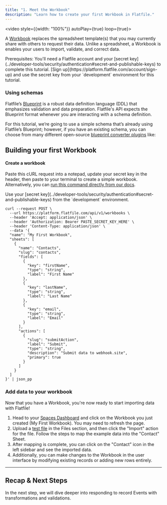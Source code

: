 ```yaml
---
title: "1. Meet the Workbook"
description: "Learn how to create your first Workbook in Flatfile."
---
```


<video style={{width: "100%"}} autoPlay={true} loop={true}>
 <source src="https://videos.ctfassets.net/hjneo4qi4goj/6tpIySgKeIUQjPSGhlpmR8/24599361320fcf1dd799d168a2e799aa/MAIN_COMPOSITION_-_sped-up.mp4" type="video/mp4"/>
</video>

A [Workbook](https://flatfileinc.mintlify.dev/docs/concepts/workbooks) replaces the spreadsheet template(s) that you may currently share with others to request their data. Unlike a spreadsheet, a Workbook is enables your users to import, validate, and correct data.

<Info>
Prerequisites: You'll need a Flatfile account and your [secret key](../developer-tools/security/authentication#secret-and-publishable-keys) to complete this tutorial. [Sign up](https://platform.flatfile.com/account/sign-up) and use the secret key from your `development` environment for this tutorial.
</Info>

### Using schemas

Flatfile’s <Tooltip tip="Learn more about Blueprint">[Blueprint](../blueprint/overview)</Tooltip> is a robust data definition language (DDL) that emphasizes validation and data preparation. Flatfile's API expects the Blueprint format whenever you are interacting with a schema definition.

For this tutorial, we’re going to use a simple schema that’s already using Flatfile’s Blueprint; 
however, if you have an existing schema, you can choose from many different open-source [blueprint converter plugins](https://flatfile.com/plugins) like:

<CardGroup cols={4}>
  <Card color="#CB3837" title="@flatfile/plugin-json-schema" icon="npm" href="https://flatfile.com/plugins/json-schema">
  </Card>
  <Card color="#CB3837" title="@flatfile/plugin-sql-ddl" icon="npm" href="https://flatfile.com/plugins/sql-ddl">
  </Card>
  <Card color="#CB3837" title="@flatfile/plugin-openapi" icon="npm" href="https://flatfile.com/plugins/openapi">
  </Card>
  <Card color="#CB3837" title="@flatfile/plugin-graphql" icon="npm" href="https://flatfile.com/plugins/graphql">
  </Card>
</CardGroup>

## Building your first Workbook

#### Create a workbook 

Paste this cURL request into a notepad, update your secret key in the header, then paste to your terminal to create a simple workbook. Alternatively, you can [run this command directly from our docs](https://flatfile.stoplight.io/docs/v10/tjt005wdogklo-create-a-sample-workbook).

<Tip>
Use your [secret key](../developer-tools/security/authentication#secret-and-publishable-keys) from the `development` environment.
</Tip>

```shell Shell / cURL
curl --request POST \
  --url https://platform.flatfile.com/api/v1/workbooks \
  --header 'Accept: application/json' \
  --header 'Authorization: Bearer PASTE_SECRET_KEY_HERE' \
  --header 'Content-Type: application/json' \
  --data '{
  "name": "My First Workbook",
  "sheets": [
    {
      "name": "Contacts",
      "slug": "contacts",
      "fields": [
        {
          "key": "firstName",
          "type": "string",
          "label": "First Name"
        },
        {
          "key": "lastName",
          "type": "string",
          "label": "Last Name"
        },
        {
          "key": "email",
          "type": "string",
          "label": "Email"
        }
      ],
      "actions": [
        {
          "slug": "submitAction",
          "label": "Submit",
          "type": "string",
          "description": "Submit data to webhook.site",
          "primary": true
        }
      ]
    }
  ]
}' | json_pp
```

### Add data to your workbook

Now that you have a Workbook, you're now ready to start importing data with Flatfile! 

1. Head to your [Spaces Dashboard](https://platform.flatfile.com) and click on 
the Workbook you just created (My First Workbook). You may need to refresh the page.
2. Upload a [test file](https://assets.ctfassets.net/hjneo4qi4goj/6I48ynsesoL1s1YhPK8Pvx/1d5ed30534c1ef44166d440a08612621/getting-started.csv) in the Files section, and then click the "Import" action for the file. Follow the steps to map the example data into the "Contact" Sheet. 
3. After mapping is complete, you can click on the "Contact" icon in the left sidebar and see the imported data. 
4. Additionally, you can make changes to the Workbook in the user interface by modifying existing records or adding new rows entirely.

---

## Recap & Next Steps

In the next step, we will dive deeper into responding to record Events with transformations and validations.

